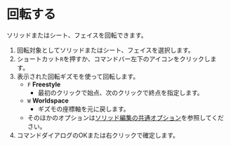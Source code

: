 
# 回転する 

<Reference shortcut="R" command="Rotate" button="コマンドバー左下" />

ソリッドまたはシート、フェイスを回転できます。

1. 回転対象としてソリッドまたはシート、フェイスを選択します。
2. ショートカット`R`を押すか、コマンドバー左下のアイコンをクリックします。
3. 表示された回転ギズモを使って回転します。
   - `F` **Freestyle**
      - 最初のクリックで始点、次のクリックで終点を指定します。
   - `W` **Worldspace**
      - ギズモの座標軸を元に戻します。
   - そのほかのオプションは[ソリッド編集の共通オプション](common-options)を参照してください。
4. コマンドダイアログのOKまたは右クリックで確定します。
